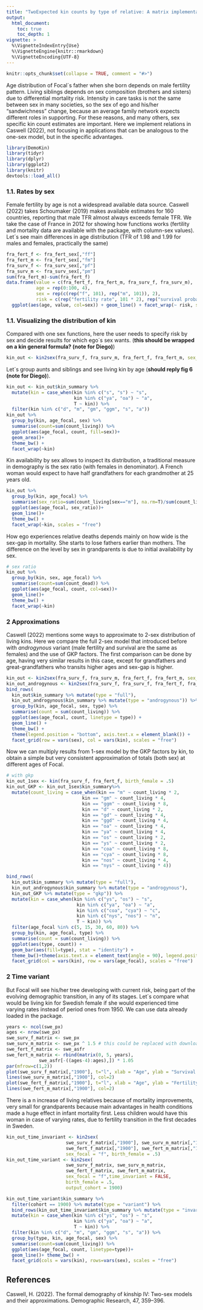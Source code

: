```yaml
---
title: "TwoExpected kin counts by type of relative: A matrix implementation"
output: 
  html_document:
    toc: true
    toc_depth: 1
vignette: >
  %\VignetteIndexEntry{Use}
  %\VignetteEngine{knitr::rmarkdown}
  %\VignetteEncoding{UTF-8}
---
```


```r
knitr::opts_chunk$set(collapse = TRUE, comment = "#>")
```

Age distribution of Focal´s father when she born depends on male fertility pattern. Living siblings depends on sex composition (brothers and sisters) due to differential mortality risk. Intensity in care tasks is not the same between sex in many societies, so the sex of ego and his/her "sandwichness" change, because an average family network expects different roles in supporting. For these reasons, and many others, sex specific kin count estimates are important. Here we implement relations in Caswell (2022), not focusing in applications that can be analogous to the one-sex model, but in the specific advantages.

```r
library(DemoKin)
library(tidyr)
library(dplyr)
library(ggplot2)
library(knitr)
devtools::load_all()
```

### 1.1. Rates by sex

Female fertility by age is not a widespread available data source. Caswell (2022) takes Schoumaker (2019) makes available estimates for 160 countries, reporting  that male TFR almost always exceeds female TFR. We take the case of France in 2012 for showing how functions works (fertility and mortality data are available with the package, with column-sex values). Let´s see main differences in age distribution (TFR of 1.98 and 1.99 for males and females, practically the same)

```r
fra_fert_f <- fra_fert_sex[,"ff"]
fra_fert_m <- fra_fert_sex[,"fm"]
fra_surv_f <- fra_surv_sex[,"pf"]
fra_surv_m <- fra_surv_sex[,"pm"]
sum(fra_fert_m)-sum(fra_fert_f)
data.frame(value = c(fra_fert_f, fra_fert_m, fra_surv_f, fra_surv_m),
           age = rep(0:100, 4),
           sex = rep(c(rep("f", 101), rep("m", 101)), 2),
           risk = c(rep("fertility rate", 101 * 2), rep("survival probability", 101 * 2))) %>%
  ggplot(aes(age, value, col=sex)) + geom_line() + facet_wrap(~ risk, scales = "free_y") + theme_bw()
```

### 1.1. Visualizing the distribution of kin

Compared with one sex functions, here the user needs to specify risk by sex and decide results for which ego´s sex wants. (**this should be wrapped on a kin general formula? (note for Diego)**)

```r
kin_out <- kin2sex(fra_surv_f, fra_surv_m, fra_fert_f, fra_fert_m, sex_focal = "f", birth_female = .5)
```

Let´s group aunts and siblings and see living kin by age (**should reply fig 6 (note for Diego)**).

```r
kin_out <- kin_out$kin_summary %>% 
  mutate(kin = case_when(kin %in% c("s", "s") ~ "s",
                         kin %in% c("ya", "oa") ~ "a",
                         T ~ kin)) %>%
  filter(kin %in% c("d", "m", "gm", "ggm", "s", "a"))
kin_out %>% 
  group_by(kin, age_focal, sex) %>%
  summarise(count=sum(count_living)) %>%
  ggplot(aes(age_focal, count, fill=sex))+
  geom_area()+
  theme_bw() +
  facet_wrap(~kin)
```

Kin availability by sex allows to inspect its distribution, a traditional measure in demography is the sex ratio (with females in denominator). A French woman would expect to have half grandfathers for each grandmother at 25 years old.  

```r
kin_out %>% 
  group_by(kin, age_focal) %>%
  summarise(sex_ratio=sum(count_living[sex=="m"], na.rm=T)/sum(count_living[sex=="f"], na.rm=T)) %>%
  ggplot(aes(age_focal, sex_ratio))+
  geom_line()+
  theme_bw() +
  facet_wrap(~kin, scales = "free")
```

How ego experiences relative deaths depends mainly on how wide is the sex-gap in mortality. She starts to lose fathers earlier than mothers. The difference on the level by sex in grandparents is due to initial availability by sex.

```r
# sex ratio
kin_out %>%
  group_by(kin, sex, age_focal) %>%
  summarise(count=sum(count_dead)) %>%
  ggplot(aes(age_focal, count, col=sex))+
  geom_line()+
  theme_bw() +
  facet_wrap(~kin)
```

### 2 Approximations

Caswell (2022) mentions some ways to approximate to 2-sex distribution of living kins. Here we compare the full 2-sex model that introduced before with *androgynous* variant (male fertility and survival are the same as females) and the use of GKP factors. The first comparison can be done by age, having very similar results in this case, except for grandfathers and great-grandfathers who transits higher ages and sex-gap is higher.

```r
kin_out <- kin2sex(fra_surv_f, fra_surv_m, fra_fert_f, fra_fert_m, sex_focal = "f", birth_female = .5)
kin_out_androgynous <- kin2sex(fra_surv_f, fra_surv_f, fra_fert_f, fra_fert_f, sex_focal = "f", birth_female = .5)
bind_rows(
  kin_out$kin_summary %>% mutate(type = "full"),
  kin_out_androgynous$kin_summary %>% mutate(type = "androgynous")) %>%
  group_by(kin, age_focal, sex, type) %>%
  summarise(count = sum(count_living)) %>%
  ggplot(aes(age_focal, count, linetype = type)) +
  geom_line() +
  theme_bw() +
  theme(legend.position = "bottom", axis.text.x = element_blank()) +
  facet_grid(row = vars(sex), col = vars(kin), scales = "free")
```

Now we can multiply results from 1-sex model by the GKP factors by kin, to obtain a simple but very consistent approximation of totals (both sex) at different ages of Focal.  

```r
# with gkp
kin_out_1sex <- kin(fra_surv_f, fra_fert_f, birth_female = .5)
kin_out_GKP <- kin_out_1sex$kin_summary%>%
  mutate(count_living = case_when(kin == "m" ~ count_living * 2,
                            kin == "gm" ~ count_living * 4,
                            kin == "ggm" ~ count_living * 8,
                            kin == "d" ~ count_living * 2,
                            kin == "gd" ~ count_living * 4,
                            kin == "ggd" ~ count_living * 4,
                            kin == "oa" ~ count_living * 4,
                            kin == "ya" ~ count_living * 4,
                            kin == "os" ~ count_living * 2,
                            kin == "ys" ~ count_living * 2,
                            kin == "coa" ~ count_living * 8,
                            kin == "cya" ~ count_living * 8,
                            kin == "nos" ~ count_living * 4,
                            kin == "nys" ~ count_living * 4))

bind_rows(
  kin_out$kin_summary %>% mutate(type = "full"),
  kin_out_androgynous$kin_summary %>% mutate(type = "androgynous"),
  kin_out_GKP %>% mutate(type = "gkp")) %>%
  mutate(kin = case_when(kin %in% c("ys", "os") ~ "s",
                          kin %in% c("ya", "oa") ~ "a",
                          kin %in% c("coa", "cya") ~ "c",
                          kin %in% c("nys", "nos") ~ "n",
                          T ~ kin)) %>%
  filter(age_focal %in% c(5, 15, 30, 60, 80)) %>%
  group_by(kin, age_focal, type) %>%
  summarise(count = sum(count_living)) %>%
  ggplot(aes(type, count)) +
  geom_bar(aes(fill=type), stat = "identity") +
  theme_bw()+theme(axis.text.x = element_text(angle = 90), legend.position = "bottom")+
  facet_grid(col = vars(kin), row = vars(age_focal), scales = "free")
```
 
### 2 Time variant

But Focal will see his/her tree developing with current risk, being part of the evolving demographic transition, in any of its stages. Let´s compare what would be living kin for Swedish female if she would experienced time varying rates instead of period ones from 1950. We can use data already loaded in the package.

```r
years <- ncol(swe_px)
ages <- nrow(swe_px)
swe_surv_f_matrix <- swe_px
swe_surv_m_matrix <- swe_px ^ 1.5 # this could be replaced with downloaded data from UN
swe_fert_f_matrix <- swe_asfr
swe_fert_m_matrix <- rbind(matrix(0, 5, years), 
            swe_asfr[-((ages-4):ages),]) * 1.05
par(mfrow=c(1,2))
plot(swe_surv_f_matrix[,"1900"], t="l", xlab = "Age", ylab = "Survival probability")
lines(swe_surv_m_matrix[,"1900"], col=2)
plot(swe_fert_f_matrix[,"1900"], t="l", xlab = "Age", ylab = "Fertility rate")
lines(swe_fert_m_matrix[,"1900"], col=2)
```
There is a n increase of living relatives because of mortality improvements, very small for grandparents because main advantages in health conditions made a huge effect in infant mortality first. Less children would have this woman in case of varying rates, due to fertility transition in the first decades in Sweden.

```r
kin_out_time_invariant <- kin2sex(
                      swe_surv_f_matrix[,"1900"], swe_surv_m_matrix[,"1900"], 
                      swe_fert_f_matrix[,"1900"], swe_fert_m_matrix[,"1900"], 
                      sex_focal = "f", birth_female = .5)
kin_out_time_variant <- kin2sex(
                      swe_surv_f_matrix, swe_surv_m_matrix,
                      swe_fert_f_matrix, swe_fert_m_matrix,
                      sex_focal = "f",time_invariant = FALSE,
                      birth_female = .5,
                      output_cohort = 1900)

kin_out_time_variant$kin_summary %>%
  filter(cohort == 1900) %>% mutate(type = "variant") %>%
  bind_rows(kin_out_time_invariant$kin_summary %>% mutate(type = "invariant")) %>% 
  mutate(kin = case_when(kin %in% c("ys", "os") ~ "s",
                         kin %in% c("ya", "oa") ~ "a",
                         T ~ kin)) %>%
  filter(kin %in% c("d", "m", "gm", "ggm", "s", "a")) %>%
  group_by(type, kin, age_focal, sex) %>%
  summarise(count=sum(count_living)) %>%
  ggplot(aes(age_focal, count, linetype=type))+
  geom_line()+ theme_bw() +
  facet_grid(cols = vars(kin), rows=vars(sex), scales = "free")
```

 
## References

Caswell, H. (2022). The formal demography of kinship IV: Two-sex models and their approximations. Demographic Research, 47, 359–396. 

